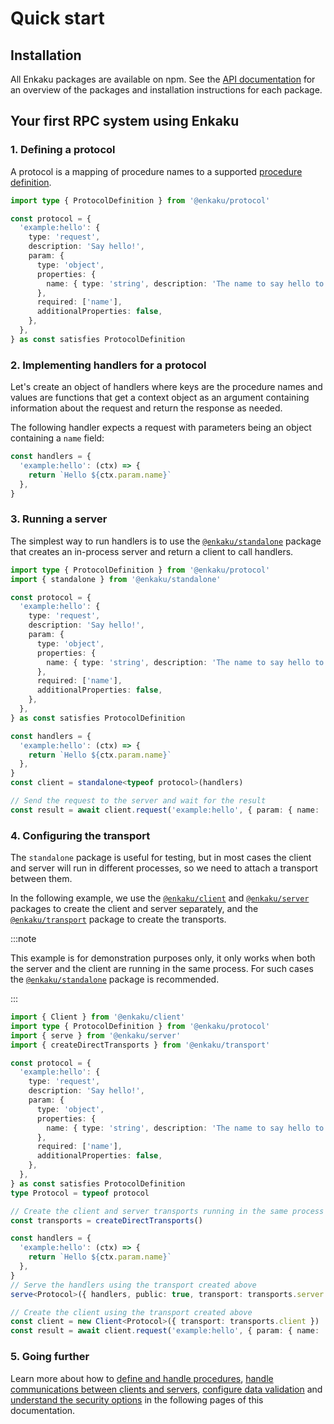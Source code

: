 # Quick start

## Installation

All Enkaku packages are available on npm. See the [API documentation](./api.mdx) for an overview of the packages and installation instructions for each package.

## Your first RPC system using Enkaku

### 1. Defining a protocol

A protocol is a mapping of procedure names to a supported [procedure definition](./procedures.mdx#defining-procedures).

```ts
import type { ProtocolDefinition } from '@enkaku/protocol'

const protocol = {
  'example:hello': {
    type: 'request',
    description: 'Say hello!',
    param: {
      type: 'object',
      properties: {
        name: { type: 'string', description: 'The name to say hello to.' },
      },
      required: ['name'],
      additionalProperties: false,
    },
  },
} as const satisfies ProtocolDefinition

```

### 2. Implementing handlers for a protocol

Let's create an object of handlers where keys are the procedure names and values are functions that get a context object as an argument containing information about the request and return the response as needed.

The following handler expects a request with parameters being an object containing a `name` field:

```ts
const handlers = {
  'example:hello': (ctx) => {
    return `Hello ${ctx.param.name}`
  },
}
```

### 3. Running a server

The simplest way to run handlers is to use the [`@enkaku/standalone`](./api/standalone/index.md) package that creates an in-process server and return a client to call handlers.

```ts
import type { ProtocolDefinition } from '@enkaku/protocol'
import { standalone } from '@enkaku/standalone'

const protocol = {
  'example:hello': {
    type: 'request',
    description: 'Say hello!',
    param: {
      type: 'object',
      properties: {
        name: { type: 'string', description: 'The name to say hello to.' },
      },
      required: ['name'],
      additionalProperties: false,
    },
  },
} as const satisfies ProtocolDefinition

const handlers = {
  'example:hello': (ctx) => {
    return `Hello ${ctx.param.name}`
  },
}
const client = standalone<typeof protocol>(handlers)

// Send the request to the server and wait for the result
const result = await client.request('example:hello', { param: { name: 'stranger' } }) // 'Hello stranger'
```

### 4. Configuring the transport

The `standalone` package is useful for testing, but in most cases the client and server will run in different processes, so we need to attach a transport between them.

In the following example, we use the [`@enkaku/client`](./api/client/index.md) and [`@enkaku/server`](./api/server/index.md) packages to create the client and server separately, and the [`@enkaku/transport`](./api/transport/index.md) package to create the transports.

:::note

This example is for demonstration purposes only, it only works when both the server and the client are running in the same process. For such cases the [`@enkaku/standalone`](./api/standalone/index.md) package is recommended.

:::

```ts
import { Client } from '@enkaku/client'
import type { ProtocolDefinition } from '@enkaku/protocol'
import { serve } from '@enkaku/server'
import { createDirectTransports } from '@enkaku/transport'

const protocol = {
  'example:hello': {
    type: 'request',
    description: 'Say hello!',
    param: {
      type: 'object',
      properties: {
        name: { type: 'string', description: 'The name to say hello to.' },
      },
      required: ['name'],
      additionalProperties: false,
    },
  },
} as const satisfies ProtocolDefinition
type Protocol = typeof protocol

// Create the client and server transports running in the same process
const transports = createDirectTransports()

const handlers = {
  'example:hello': (ctx) => {
    return `Hello ${ctx.param.name}`
  },
}
// Serve the handlers using the transport created above
serve<Protocol>({ handlers, public: true, transport: transports.server })

// Create the client using the transport created above
const client = new Client<Protocol>({ transport: transports.client })
const result = await client.request('example:hello', { param: { name: 'stranger' } }) // 'Hello stranger'
```

### 5. Going further

Learn more about how to [define and handle procedures](./procedures.mdx), [handle communications between clients and servers](./communications.mdx), [configure data validation](./validation.mdx) and [understand the security options](./security.mdx) in the following pages of this documentation.